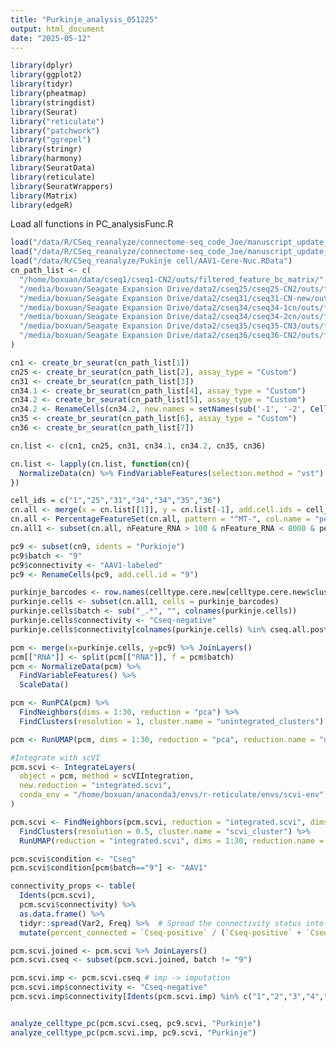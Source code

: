 ```yaml
---
title: "Purkinje_analysis_051225"
output: html_document
date: "2025-05-12"
---
```


```r
library(dplyr)
library(ggplot2)
library(tidyr)
library(pheatmap)
library(stringdist)
library(Seurat)
library("reticulate")
library("patchwork")
library("ggrepel")
library(stringr)
library(harmony)
library(SeuratData)
library(reticulate)
library(SeuratWrappers)
library(Matrix)
library(edgeR)
```

Load all functions in PC_analysisFunc.R

```r
load("/data/R/CSeq_reanalyze/connectome-seq_code_Joe/manuscript_update_041525/celltype_annotations.rdata")
load("/data/R/CSeq_reanalyze/connectome-seq_code_Joe/manuscript_update_041525/cseq.all.matched.BC.hamm2.RData")
load("/data/R/CSeq_reanalyze/Pukinje cell/AAV1-Cere-Nuc.RData")
cn_path_list <- c(
  "/home/boxuan/data/cseq1/cseq1-CN2/outs/filtered_feature_bc_matrix/",
  "/media/boxuan/Seagate Expansion Drive/data2/cseq25/cseq25-CN2/outs/filtered_feature_bc_matrix/",
  "/media/boxuan/Seagate Expansion Drive/data2/cseq31/cseq31-CN-new/outs/filtered_feature_bc_matrix/",
  "/media/boxuan/Seagate Expansion Drive/data2/cseq34/cseq34-1cn/outs/filtered_feature_bc_matrix/",
  "/media/boxuan/Seagate Expansion Drive/data2/cseq34/cseq34-2cn/outs/filtered_feature_bc_matrix/",
  "/media/boxuan/Seagate Expansion Drive/data2/cseq35/cseq35-CN3/outs/filtered_feature_bc_matrix/",
  "/media/boxuan/Seagate Expansion Drive/data2/cseq36/cseq36-CN2/outs/filtered_feature_bc_matrix/"
)
```

```r
cn1 <- create_br_seurat(cn_path_list[1])
cn25 <- create_br_seurat(cn_path_list[2], assay_type = "Custom")
cn31 <- create_br_seurat(cn_path_list[3])
cn34.1 <- create_br_seurat(cn_path_list[4], assay_type = "Custom")
cn34.2 <- create_br_seurat(cn_path_list[5], assay_type = "Custom")
cn34.2 <- RenameCells(cn34.2, new.names = setNames(sub('-1', '-2', Cells(cn34.2)), Cells(cn34.2)))
cn35 <- create_br_seurat(cn_path_list[6], assay_type = "Custom")
cn36 <- create_br_seurat(cn_path_list[7])

cn.list <- c(cn1, cn25, cn31, cn34.1, cn34.2, cn35, cn36)

cn.list <- lapply(cn.list, function(cn){
  NormalizeData(cn) %>% FindVariableFeatures(selection.method = "vst") %>% ScaleData()
})

cell_ids = c("1","25","31","34","34","35","36")
cn.all <- merge(x = cn.list[[1]], y = cn.list[-1], add.cell.ids = cell_ids, project = "Purkinje Cell Connectivity analysis")
cn.all <- PercentageFeatureSet(cn.all, pattern = "^MT-", col.name = "percent.mt")
cn.all1 <- subset(cn.all, nFeature_RNA > 100 & nFeature_RNA < 8000 & percent.mt <5)
```

```r
pc9 <- subset(cn9, idents = "Purkinje")
pc9$batch <- "9"
pc9$connectivity <- "AAV1-labeled"
pc9 <- RenameCells(pc9, add.cell.id = "9")
```

```r
purkinje_barcodes <- row.names(celltype.cere.new[celltype.cere.new$cluster_type == "Purkinje", ])
purkinje.cells <- subset(cn.all1, cells = purkinje_barcodes)
purkinje.cells$batch <- sub("_.*", "", colnames(purkinje.cells))
purkinje.cells$connectivity <- "Cseq-negative"
purkinje.cells$connectivity[colnames(purkinje.cells) %in% cseq.all.post.single] <- "Cseq-positive"

pcm <- merge(x=purkinje.cells, y=pc9) %>% JoinLayers()
pcm[["RNA"]] <- split(pcm[["RNA"]], f = pcm$batch)
pcm <- NormalizeData(pcm) %>% 
  FindVariableFeatures() %>% 
  ScaleData()

pcm <- RunPCA(pcm) %>% 
  FindNeighbors(dims = 1:30, reduction = "pca") %>% 
  FindClusters(resolution = 1, cluster.name = "unintegrated_clusters")

pcm <- RunUMAP(pcm, dims = 1:30, reduction = "pca", reduction.name = "umap.unintegrated")
```

```r
#Integrate with scVI
pcm.scvi <- IntegrateLayers(
  object = pcm, method = scVIIntegration,
  new.reduction = "integrated.scvi",
  conda_env = "/home/boxuan/anaconda3/envs/r-reticulate/envs/scvi-env", verbose = FALSE
)

pcm.scvi <- FindNeighbors(pcm.scvi, reduction = "integrated.scvi", dims = 1:30) %>% 
  FindClusters(resolution = 0.5, cluster.name = "scvi_cluster") %>% 
  RunUMAP(reduction = "integrated.scvi", dims = 1:30, reduction.name = "umap.scvi")

pcm.scvi$condition <- "Cseq"
pcm.scvi$condition[pcm$batch=="9"] <- "AAV1"
```

```r
connectivity_props <- table(
  Idents(pcm.scvi),
  pcm.scvi$connectivity) %>%
  as.data.frame() %>%
  tidyr::spread(Var2, Freq) %>%  # Spread the connectivity status into columns
  mutate(percent_connected = `Cseq-positive` / (`Cseq-positive` + `Cseq-negative`) * 100)
```

```r
pcm.scvi.joined <- pcm.scvi %>% JoinLayers()
pcm.scvi.cseq <- subset(pcm.scvi.joined, batch != "9")

pcm.scvi.imp <- pcm.scvi.cseq # imp -> imputation
pcm.scvi.imp$connectivity <- "Cseq-negative"
pcm.scvi.imp$connectivity[Idents(pcm.scvi.imp) %in% c("1","2","3","4","5","6")] <- "Cseq-positive"


analyze_celltype_pc(pcm.scvi.cseq, pc9.scvi, "Purkinje")
analyze_celltype_pc(pcm.scvi.imp, pc9.scvi, "Purkinje")
```











































